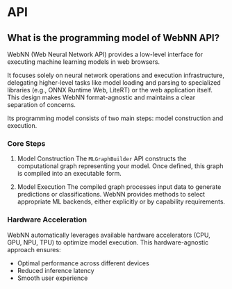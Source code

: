 # API

## What is the programming model of WebNN API?

WebNN (Web Neural Network API) provides a low-level interface for executing machine learning models in web browsers.

It focuses solely on neural network operations and execution infrastructure, delegating higher-level tasks like model loading and parsing to specialized libraries (e.g., ONNX Runtime Web, LiteRT) or the web application itself. This design makes WebNN format-agnostic and maintains a clear separation of concerns.

Its programming model consists of two main steps: model construction and execution.

### Core Steps

1. Model Construction
   The `MLGraphBuilder` API constructs the computational graph representing your model. Once defined, this graph is compiled into an executable form.

2. Model Execution
   The compiled graph processes input data to generate predictions or classifications. WebNN provides methods to select appropriate ML backends, either explicitly or by capability requirements.

### Hardware Acceleration

WebNN automatically leverages available hardware accelerators (CPU, GPU, NPU, TPU) to optimize model execution. This hardware-agnostic approach ensures:
- Optimal performance across different devices
- Reduced inference latency
- Smooth user experience